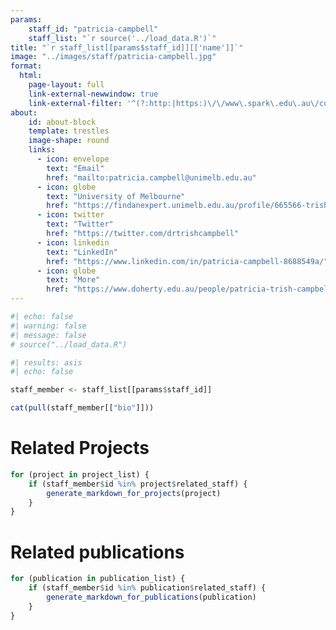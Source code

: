 ```yaml
---
params:
    staff_id: "patricia-campbell"
    staff_list: "`r source('../load_data.R')`"
title: "`r staff_list[[params$staff_id]][['name']]`"
image: "../images/staff/patricia-campbell.jpg"
format:
  html:
    page-layout: full
    link-external-newwindow: true
    link-external-filter: '^(?:http:|https:)\/\/www\.spark\.edu\.au\/custom'
about:
    id: about-block
    template: trestles
    image-shape: round
    links:
      - icon: envelope
        text: "Email"
        href: "mailto:patricia.campbell@unimelb.edu.au"
      - icon: globe
        text: "University of Melbourne"
        href: "https://findanexpert.unimelb.edu.au/profile/665566-trish-campbell"
      - icon: twitter
        text: "Twitter"
        href: "https://twitter.com/drtrishcampbell"
      - icon: linkedin
        text: "LinkedIn"
        href: "https://www.linkedin.com/in/patricia-campbell-8688549a/"
      - icon: globe
        text: "More"
        href: "https://www.doherty.edu.au/people/patricia-trish-campbell"
---
```

   
```r
#| echo: false
#| warning: false
#| message: false
# source("../load_data.R")
```
::: {#about-block}

```r
#| results: asis
#| echo: false

staff_member <- staff_list[[params$staff_id]]

cat(pull(staff_member[["bio"]]))

```

:::

# Related Projects

```r
for (project in project_list) {
    if (staff_member$id %in% project$related_staff) {
        generate_markdown_for_projects(project)
    }
}
```

# Related publications

```r
for (publication in publication_list) {
    if (staff_member$id %in% publication$related_staff) {
        generate_markdown_for_publications(publication)
    }
}
```
